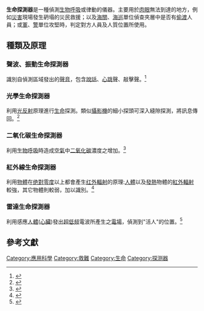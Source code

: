 {{Multiple issues|
{{Onesource|time=2021-04-17T02:45:31+00:00}}
{{Refimprove|time=2021-04-17T02:45:31+00:00}}
}}
'''生命探測器'''是一種偵測[[生物|生物]][[呼吸|呼吸]]或律動的儀器。主要用於[[肉眼|肉眼]]無法到達的地方，例如[[災害|災害]]現場發生砃塌的災民救援；以及[[海關|海關]]、[[海巡|海巡]]單位偵查夾層中是否有[[偷渡|偷渡]]人員；或[[軍|軍]]、[[警|警]]單位攻堅時，判定對方人員及人質位置所使用。

==種類及原理==

===聲波、振動生命探測器=== 
識別自偵測區域發出的[[聲音|聲音]]，包含[[說話|說話]]、[[心跳|心跳]]聲、敲擊聲。<ref>{{Cite web|url= http://enews.nfa.gov.tw/V4one-news.asp?NewsNo=12083|title= 聲納生命探測器|publisher= 內政部消防署|access-date= 2016-02-11|archive-date= 2021-02-02|archive-url= https://web.archive.org/web/20210202170203/http://enews.nfa.gov.tw/V4one-news.asp?NewsNo=12083|dead-url= no}}</ref>

===光學生命探測器 ===
利用[[光|光]][[反射|反射]]原理進行[[生命|生命]]探測。類似[[攝影機|攝影機]]的細小探頭可深入縫隙探測，將訊息傳回。<ref>{{Cite web|url= http://enews.nfa.gov.tw/V4one-news.asp?NewsNo=11955|title= 影音生命探測器|publisher= 內政部消防署|access-date= 2016-02-11|archive-date= 2021-02-02|archive-url= https://web.archive.org/web/20210202170139/http://enews.nfa.gov.tw/V4one-news.asp?NewsNo=11955|dead-url= no}}</ref>

===二氧化碳生命探測器===
利用[[生物|生物]][[呼吸|呼吸]]時造成[[空氣|空氣]]中[[二氧化碳|二氧化碳]]濃度之增加。<ref>{{Cite web|url=http://enews.nfa.gov.tw/V4one-news.asp?NewsNo=17077|title=二氧化碳偵測器|publisher=內政部消防署|access-date=2016-02-11|archive-date=2021-02-02|archive-url=https://web.archive.org/web/20210202172058/http://enews.nfa.gov.tw/V4one-news.asp?NewsNo=17077|dead-url=no}}</ref>

===紅外線生命探測器=== 
利用[[物體|物體]]在[[绝對零度|绝對零度]]以上都會產生[[红外輻射|红外輻射]]的原理:[[人體|人體]]以及[[發熱|發熱]]物體的[[紅外輻射|紅外輻射]]較強，其它物體則較弱，加以識別。<ref>{{Cite web|url= http://enews.nfa.gov.tw/V4one-news.asp?NewsNo=20521|title= 紅外線熱影像儀|publisher= 內政部消防署|access-date= 2016-02-11|archive-date= 2021-02-02|archive-url= https://web.archive.org/web/20210202170246/http://enews.nfa.gov.tw/V4one-news.asp?NewsNo=20521|dead-url= no}}</ref>

===雷達生命探測器=== 
利用感應[[人體|人體]]([[心臟|心臟]])發出[[超低频|超低频]]電波所產生之[[電場|電場]]，偵測到"活人"的位置。<ref>{{Cite web|url= http://enews.nfa.gov.tw/V4one-news.asp?NewsNo=11881|title= 心跳生命探測器|publisher= 內政部消防署|access-date= 2016-02-11|archive-date= 2021-02-02|archive-url= https://web.archive.org/web/20210202170231/http://enews.nfa.gov.tw/V4one-news.asp?NewsNo=11881|dead-url= no}}</ref>

==參考文獻==
{{Reflist}}
[[Category:應用科學|Category:應用科學]]
[[Category:救難|Category:救難]]
[[Category:生命|Category:生命]]
[[Category:探测器|Category:探测器]]